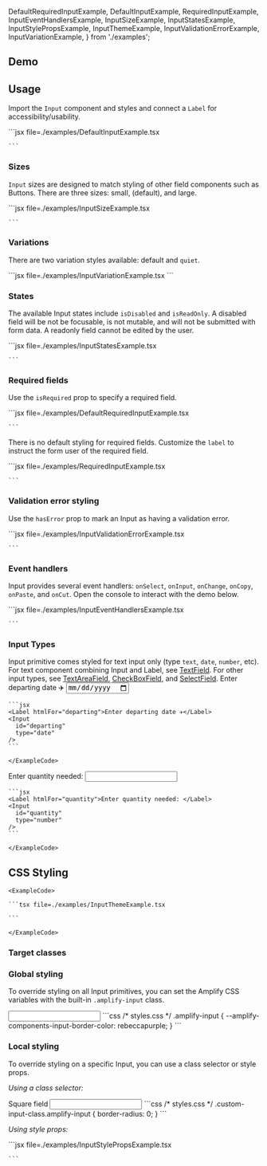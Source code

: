 
  DefaultRequiredInputExample,
  DefaultInputExample,
  RequiredInputExample,
  InputEventHandlersExample,
  InputSizeExample,
  InputStatesExample,
  InputStylePropsExample,
  InputThemeExample,
  InputValidationErrorExample,
  InputVariationExample,
} from './examples';

## Demo

<InputDemo />

## Usage

Import the `Input` component and styles and connect a `Label` for accessibility/usability.

<Example>
  <DefaultInputExample />
  <ExampleCode>
    ```jsx file=./examples/DefaultInputExample.tsx

    ```

</ExampleCode>
</Example>

### Sizes

`Input` sizes are designed to match styling of other field components such as Buttons. There are three sizes: small, (default), and large.

<Example>
  <InputSizeExample />
  <ExampleCode>
    ```jsx file=./examples/InputSizeExample.tsx

    ```

  </ExampleCode>
</Example>

### Variations

There are two variation styles available: default and `quiet`.

<Example>
  <InputVariationExample />
  <ExampleCode>
  ```jsx file=./examples/InputVariationExample.tsx
  ```
  </ExampleCode>

</Example>

### States

The available Input states include `isDisabled` and `isReadOnly`. A disabled field will be not be focusable, is not mutable, and will not be submitted with form data. A readonly field cannot be edited by the user.

<Example>
  <InputStatesExample />
  <ExampleCode>
    ```jsx file=./examples/InputStatesExample.tsx

    ```

  </ExampleCode>
</Example>

### Required fields

Use the `isRequired` prop to specify a required field.

<Example>
  <DefaultRequiredInputExample />
  <ExampleCode>
    ```jsx file=./examples/DefaultRequiredInputExample.tsx

    ```

  </ExampleCode>
</Example>

There is no default styling for required fields. Customize the `label` to instruct the form user of the required field.

<Example>
  <RequiredInputExample />
  <ExampleCode>
    ```jsx file=./examples/RequiredInputExample.tsx

    ```

  </ExampleCode>
</Example>

### Validation error styling

Use the `hasError` prop to mark an Input as having a validation error.

<Example>
  <InputValidationErrorExample />
  <ExampleCode>
    ```jsx file=./examples/InputValidationErrorExample.tsx

    ```

  </ExampleCode>
</Example>

### Event handlers

Input provides several event handlers: `onSelect`, `onInput`, `onChange`, `onCopy`, `onPaste`, and `onCut`. Open the console to interact with the demo below. 

<Example>
  <InputEventHandlersExample />
  <ExampleCode>
    ```jsx file=./examples/InputEventHandlersExample.tsx

    ```

  </ExampleCode>
</Example>

<StandardHTMLAttributes component="Input" link="input" element="<input>" />

### Input Types
Input primitive comes styled for text input only (type `text`, `date`, `number`, etc). For text component combining Input and Label, see [TextField](textfield). For other input types, see [TextAreaField](textareafield), [CheckBoxField](checkboxfield), and [SelectField](selectfield).
  <Example>
    <Label htmlFor="departing">Enter departing date ✈️</Label>
    <Input
      id="departing"
      type="date"
    />
    <ExampleCode>

    ```jsx
    <Label htmlFor="departing">Enter departing date ✈️</Label>
    <Input
      id="departing"
      type="date"
    />
    ```

    </ExampleCode>

  </Example>
  <Example>
    <Label htmlFor="quantity">Enter quantity needed: </Label>
    <Input
      id="quantity"
      type="number"
    />
    <ExampleCode>

    ```jsx
    <Label htmlFor="quantity">Enter quantity needed: </Label>
    <Input
      id="quantity"
      type="number"
    />
    ```

    </ExampleCode>

  </Example>

## CSS Styling

<ThemeExample component="Input">
  <Example>
    <InputThemeExample />
    
    <ExampleCode>

    ```tsx file=./examples/InputThemeExample.tsx

    ```

    </ExampleCode>
  </Example>
</ThemeExample>

### Target classes

<ComponentStyleDisplay componentName="Input" />

### Global styling

To override styling on all Input primitives, you can set the Amplify CSS variables with the built-in `.amplify-input` class.

<Example>
  <Input
    className="globally-styled-input"
  />
  <ExampleCode>
    ```css
    /* styles.css */
    .amplify-input {
      --amplify-components-input-border-color: rebeccapurple;
    }
    ```
  </ExampleCode>
</Example>

### Local styling

To override styling on a specific Input, you can use a class selector or style props.

_Using a class selector:_

<Example>
  <Label htmlFor="custom-input">Square field</Label>
  <Input className="custom-input-class" id="custom-input" />
  <ExampleCode>
    ```css
    /* styles.css */
    .custom-input-class.amplify-input {
      border-radius: 0;
    }
    ```
  </ExampleCode>
</Example>

_Using style props:_

<Example>
  <InputStylePropsExample />
  <ExampleCode>
    ```jsx file=./examples/InputStylePropsExample.tsx

    ```

  </ExampleCode>
</Example>

